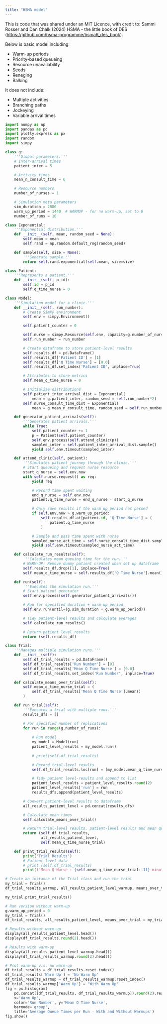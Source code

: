 ```yaml
---
title: "HSMA model"
---
```


This is code that was shared under an MIT Licence, with credit to: Sammi Rosser and Dan Chalk (2024) HSMA - the little book of DES (<https://github.com/hsma-programme/hsma6_des_book>).

Below is basic model including:

* Warm-up periods
* Priority-based queueing
* Resource unavailability
* Seeds
* Reneging
* Balking

It does not include:

* Multiple activities
* Branching paths
* Jockeying
* Variable arrival times

```python
import numpy as np
import pandas as pd
import plotly.express as px
import random
import simpy

class g:
    '''Global parameters.'''
    # Inter-arrival times
    patient_inter = 5

    # Activity times
    mean_n_consult_time = 6

    # Resource numbers
    number_of_nurses = 1

    # Simulation meta parameters
    sim_duration = 2880
    warm_up_period = 1440  # WARMUP - for no warm-up, set to 0
    number_of_runs = 10

class Exponential:
    '''Exponential distribution.'''
    def __init__(self, mean, random_seed = None):
        self.mean = mean
        self.rand = np.random.default_rng(random_seed)

    def sample(self, size = None):
        '''Generate sample.'''
        return self.rand.exponential(self.mean, size=size)

class Patient:
    '''Represents a patient.'''
    def __init__(self, p_id):
        self.id = p_id
        self.q_time_nurse = 0

class Model:
    '''Simulation model for a clinic.'''
    def __init__(self, run_number):
        # Create SimPy environment
        self.env = simpy.Environment()

        self.patient_counter = 0

        self.nurse = simpy.Resource(self.env, capacity=g.number_of_nurses)
        self.run_number = run_number

        # Create dataframe to store patient-level results
        self.results_df = pd.DataFrame()
        self.results_df['Patient ID'] = [1]
        self.results_df['Q Time Nurse'] = [0.0]
        self.results_df.set_index('Patient ID', inplace=True)

        # Attributes to store metrics
        self.mean_q_time_nurse = 0

        # Initialise distributions
        self.patient_inter_arrival_dist = Exponential(
            mean = g.patient_inter, random_seed = self.run_number*2)
        self.nurse_consult_time_dist = Exponential(
            mean = g.mean_n_consult_time, random_seed = self.run_number*4)

    def generator_patient_arrivals(self):
        '''Generates patient arrivals.''' 
        while True:
            self.patient_counter += 1
            p = Patient(self.patient_counter)
            self.env.process(self.attend_clinic(p))
            sampled_inter = self.patient_inter_arrival_dist.sample()
            yield self.env.timeout(sampled_inter)

    def attend_clinic(self, patient):
        '''Simulates patient journey through the clinic.'''
        # Start queueing and request nurse resource
        start_q_nurse = self.env.now
        with self.nurse.request() as req:
            yield req

            # Record time spent waiting
            end_q_nurse = self.env.now
            patient.q_time_nurse = end_q_nurse - start_q_nurse

            # Only save results if the warm up period has passed
            if self.env.now > g.warm_up_period:
                self.results_df.at[patient.id, 'Q Time Nurse'] = (
                    patient.q_time_nurse
                )

            # Sample and pass time spent with nurse
            sampled_nurse_act_time = self.nurse_consult_time_dist.sample()
            yield self.env.timeout(sampled_nurse_act_time)

    def calculate_run_results(self):
        '''Calculates mean queuing time for the run.'''
        # WARM-UP: Remove dummy patient created when set up dataframe  #TODO: Check if can set up in different way so not issue?
        self.results_df.drop([1], inplace=True)
        self.mean_q_time_nurse = self.results_df['Q Time Nurse'].mean()

    def run(self):
        '''Executes the simulation run.'''
        # Start patient generator
        self.env.process(self.generator_patient_arrivals())

        # Run for specified duration + warm-up period
        self.env.run(until=(g.sim_duration + g.warm_up_period))

        # Tidy patient-level results and calculate averages
        self.calculate_run_results()

        # Return patient level results
        return (self.results_df)

class Trial:
    '''Manages multiple simulation runs.'''
    def __init__(self):
        self.df_trial_results = pd.DataFrame()
        self.df_trial_results['Run Number'] = [0]
        self.df_trial_results['Mean Q Time Nurse'] = [0.0]
        self.df_trial_results.set_index('Run Number', inplace=True)

    def calculate_means_over_trial(self):
        self.mean_q_time_nurse_trial = (
            self.df_trial_results['Mean Q Time Nurse'].mean()
        )

    def run_trial(self):
        '''Executes a trial with multiple runs.'''
        results_dfs = []

        # For specified number of replications
        for run in range(g.number_of_runs):
    
            # Run model
            my_model = Model(run)
            patient_level_results = my_model.run()
    
            # print(self.df_trial_results)

            # Record trial-level results
            self.df_trial_results.loc[run] = [my_model.mean_q_time_nurse]

            # Tidy patient level-results and append to list
            patient_level_results = patient_level_results.round(2)
            patient_level_results['run'] = run
            results_dfs.append(patient_level_results)

        # Convert patient-level results to dataframe
        all_results_patient_level = pd.concat(results_dfs)

        # Calculate mean times
        self.calculate_means_over_trial()

        # Return trial-level results, patient-level results and mean queue time for nurse
        return (self.df_trial_results,
                all_results_patient_level,
                self.mean_q_time_nurse_trial)

    def print_trial_results(self):
        print('Trial Results')
        # Patient-level data
        # print (self.df_trial_results)
        print(f'Mean Q Nurse : {self.mean_q_time_nurse_trial:.1f} minutes')

# Create an instance of the Trial class and run the trial
my_trial = Trial()
df_trial_results_warmup, all_results_patient_level_warmup, means_over_trial_warmup = my_trial.run_trial()

my_trial.print_trial_results()

# Run version without warm-up
g.warm_up_period = 0
my_trial = Trial()
df_trial_results, all_results_patient_level, means_over_trial = my_trial.run_trial()

# Results without warm-up
display(all_results_patient_level.head())
display(df_trial_results.round(2).head())

# Results with warm-up
display(all_results_patient_level_warmup.head())
display(df_trial_results_warmup.round(2).head())

# Plot warm-up v.s. no warm-up
df_trial_results = df_trial_results.reset_index()
df_trial_results['Warm Up'] = 'No Warm Up'
df_trial_results_warmup = df_trial_results_warmup.reset_index()
df_trial_results_warmup['Warm Up'] = 'With Warm Up'
fig = px.histogram(
    pd.concat([df_trial_results, df_trial_results_warmup]).round(2).reset_index(),
    x='Warm Up',
    color='Run Number', y='Mean Q Time Nurse',
    barmode='group',
    title='Average Queue Times per Run - With and Without Warmups')
fig.show()
```